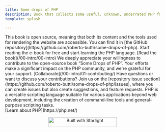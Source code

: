 ```yaml
---
title: Some drops of PHP
description: Book that collects some useful, unknown, underrated PHP functions or stuff discovered, used, and learned during PHP daily use.
template: splash

---
```



<Hero />
<CardGrid >
	<Card title="Open Source" icon="open-book">
		This book is open source, meaning that both its content and the tools used for rendering the website are accessible. You can find it in [the GitHub repository](https://github.com/roberto-butti/some-drops-of-php).
	</Card>
	<Card title="Learn PHP functions" icon="rocket">
		Start reading the e-book for free and start learning the PHP language.
    [Read the book](/00-intro/00-intro)
	</Card>
	<Card title="Collaborate" icon="document">
		We deeply appreciate your willingness to contribute to the open-source book “Some Drops of PHP”. Your efforts make a significant impact on the PHP community, and we're grateful for your support.
    [Collaborate](/00-intro/01-contributing/)
	</Card>
	<Card title="Join the Conversation" icon="puzzle">
		Have questions or want to discuss your contributions? Join us on the [repository issue section](https://github.com/roberto-butti/some-drops-of-php/issues), where you can create issues but also create suggestions, and feature requests.
	</Card>
</CardGrid>

<AboutBlock title="This book is about PHP">
PHP is a versatile scripting language suitable for various applications beyond web development, including the creation of command-line tools and general-purpose scripting tasks.
<br/>
[Learn about PHP](https://php.net/)

</AboutBlock>

<p align="center">
<a href="https://starlight.astro.build"><img src="https://astro.badg.es/v2/built-with-starlight/small.svg" alt="Built with Starlight" width="224" height="32" /></a>
</p>